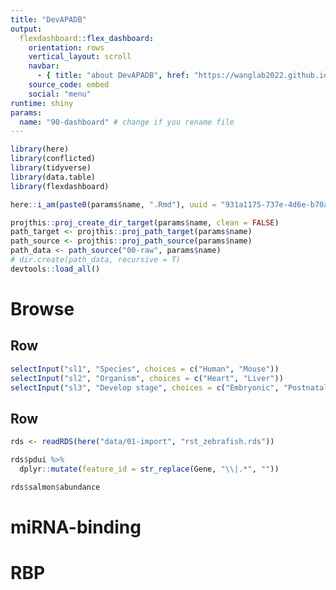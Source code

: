 ```yaml
---
title: "DevAPADB"
output: 
  flexdashboard::flex_dashboard:
    orientation: rows
    vertical_layout: scroll
    navbar:
      - { title: "about DevAPADB", href: "https://wanglab2022.github.io/DevAPAdb", align: right }
    source_code: embed
    social: "menu"
runtime: shiny
params:
  name: "90-dashboard" # change if you rename file
---
```



```r
library(here)
library(conflicted)
library(tidyverse)
library(data.table)
library(flexdashboard)

here::i_am(paste0(params$name, ".Rmd"), uuid = "931a1175-737e-4d6e-b70a-d6411711b880")

projthis::proj_create_dir_target(params$name, clean = FALSE)
path_target <- projthis::proj_path_target(params$name)
path_source <- projthis::proj_path_source(params$name)
path_data <- path_source("00-raw", params$name)
# dir.create(path_data, recursive = T)
devtools::load_all()
```


Browse
=======================================================================

Row {.sidebar}
-----------------------------------------------------------------------
```r
selectInput("sl1", "Species", choices = c("Human", "Mouse"))
selectInput("sl2", "Organism", choices = c("Heart", "Liver"))
selectInput("sl3", "Develop stage", choices = c("Embryonic", "Postnatal", "Day 0"))
```

Row
-----------------------------------------------------------------------

```r
rds <- readRDS(here("data/01-import", "rst_zebrafish.rds"))

rds$pdui %>%
  dplyr::mutate(feature_id = str_replace(Gene, "\\|.*", ""))
```
```r
rds$salmon$abundance
```


miRNA-binding
=======================================================================

RBP
=======================================================================
